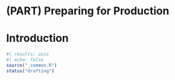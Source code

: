 # (PART) Preparing for Production {-}

# Introduction {#production-introduction .unnumbered}

```r
#| results: asis
#| echo: false
source("_common.R")
status("drafting")
```
